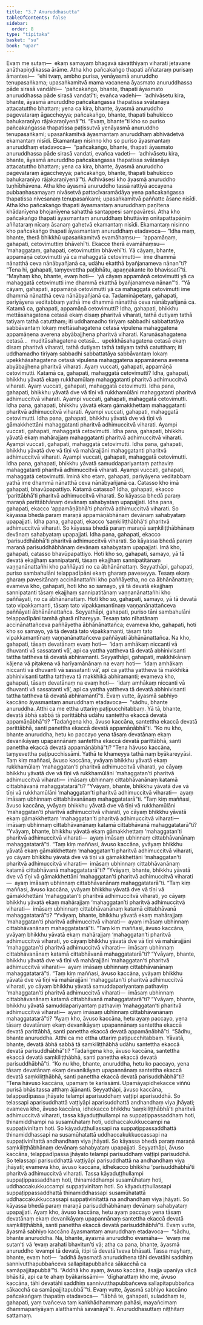 ```yaml
---
title: "3.7 Anuruddhasutta"
tableOfContents: false
sidebar:
  order: 8
type: "tipitaka"
basket: "su"
book: "upar"
---
```



<DynamicBreadcrumb />

<Division number="229" book="upar">

<Paragraph number="614" book="upar">
Evaṃ me sutaṃ—  ekaṃ samayaṃ bhagavā sāvatthiyaṃ viharati jetavane anāthapiṇḍikassa ārāme. Atha kho pañcakaṅgo thapati aññataraṃ purisaṃ āmantesi—  “ehi tvaṃ, ambho purisa, yenāyasmā anuruddho tenupasaṅkama; upasaṅkamitvā mama vacanena āyasmato anuruddhassa pāde sirasā vandāhi—  ‘pañcakaṅgo, bhante, thapati āyasmato anuruddhassa pāde sirasā vandatī’ti; evañca vadehi—  ‘adhivāsetu kira, bhante, āyasmā anuruddho pañcakaṅgassa thapatissa svātanāya attacatuttho bhattaṃ; yena ca kira, bhante, āyasmā anuruddho pagevataraṃ āgaccheyya; pañcakaṅgo, bhante, thapati bahukicco bahukaraṇīyo rājakaraṇīyenā’”ti. “Evaṃ, bhante”ti kho so puriso pañcakaṅgassa thapatissa paṭissutvā yenāyasmā anuruddho tenupasaṅkami; upasaṅkamitvā āyasmantaṃ anuruddhaṃ abhivādetvā ekamantaṃ nisīdi. Ekamantaṃ nisinno kho so puriso āyasmantaṃ anuruddhaṃ etadavoca—  “pañcakaṅgo, bhante, thapati āyasmato anuruddhassa pāde sirasā vandati, evañca vadeti—  ‘adhivāsetu kira, bhante, āyasmā anuruddho pañcakaṅgassa thapatissa svātanāya attacatuttho bhattaṃ; yena ca kira, bhante, āyasmā anuruddho pagevataraṃ āgaccheyya; pañcakaṅgo, bhante, thapati bahukicco bahukaraṇīyo rājakaraṇīyenā’”ti. Adhivāsesi kho āyasmā anuruddho tuṇhībhāvena.
</Paragraph>

</Division>
<Division number="230" book="upar">

<Paragraph number="615" book="upar">
Atha kho āyasmā anuruddho tassā rattiyā accayena pubbaṇhasamayaṃ nivāsetvā pattacīvaramādāya yena pañcakaṅgassa thapatissa nivesanaṃ tenupasaṅkami; upasaṅkamitvā paññatte āsane nisīdi. Atha kho pañcakaṅgo thapati āyasmantaṃ anuruddhaṃ paṇītena khādanīyena bhojanīyena sahatthā santappesi sampavāresi. Atha kho pañcakaṅgo thapati āyasmantaṃ anuruddhaṃ bhuttāviṃ onītapattapāṇiṃ aññataraṃ nīcaṃ āsanaṃ gahetvā ekamantaṃ nisīdi. Ekamantaṃ nisinno kho pañcakaṅgo thapati āyasmantaṃ anuruddhaṃ etadavoca—
</Paragraph>

<Paragraph number="616" book="upar">
“Idha maṃ, bhante, therā bhikkhū upasaṅkamitvā evamāhaṃsu—  ‘appamāṇaṃ, gahapati, cetovimuttiṃ bhāvehī’ti. Ekacce therā evamāhaṃsu—  ‘mahaggataṃ, gahapati, cetovimuttiṃ bhāvehī’ti. Yā cāyaṃ, bhante, appamāṇā cetovimutti yā ca mahaggatā cetovimutti—  ime dhammā nānatthā ceva nānābyañjanā ca, udāhu ekatthā byañjanameva nānan”ti? “Tena hi, gahapati, taṃyevettha paṭibhātu, apaṇṇakante ito bhavissatī”ti. “Mayhaṃ kho, bhante, evaṃ hoti—  ‘yā cāyaṃ appamāṇā cetovimutti yā ca mahaggatā cetovimutti ime dhammā ekatthā byañjanameva nānan’”ti. “Yā cāyaṃ, gahapati, appamāṇā cetovimutti yā ca mahaggatā cetovimutti ime dhammā nānatthā ceva nānābyañjanā ca. Tadamināpetaṃ, gahapati, pariyāyena veditabbaṃ yathā ime dhammā nānatthā ceva nānābyañjanā ca.
</Paragraph>

<Paragraph number="617" book="upar">
Katamā ca, gahapati, appamāṇā cetovimutti? Idha, gahapati, bhikkhu mettāsahagatena cetasā ekaṃ disaṃ pharitvā viharati, tathā dutiyaṃ tathā tatiyaṃ tathā catutthaṃ; iti uddhamadho tiriyaṃ sabbadhi sabbattatāya sabbāvantaṃ lokaṃ mettāsahagatena cetasā vipulena mahaggatena appamāṇena averena abyābajjhena pharitvā viharati. Karuṇāsahagatena cetasā…  muditāsahagatena cetasā…  upekkhāsahagatena cetasā ekaṃ disaṃ pharitvā viharati, tathā dutiyaṃ tathā tatiyaṃ tathā catutthaṃ; iti uddhamadho tiriyaṃ sabbadhi sabbattatāya sabbāvantaṃ lokaṃ upekkhāsahagatena cetasā vipulena mahaggatena appamāṇena averena abyābajjhena pharitvā viharati. Ayaṃ vuccati, gahapati, appamāṇā cetovimutti.
</Paragraph>

</Division>
<Division number="231" book="upar">

<Paragraph number="618" book="upar">
Katamā ca, gahapati, mahaggatā cetovimutti? Idha, gahapati, bhikkhu yāvatā ekaṃ rukkhamūlaṃ mahaggatanti pharitvā adhimuccitvā viharati. Ayaṃ vuccati, gahapati, mahaggatā cetovimutti. Idha pana, gahapati, bhikkhu yāvatā dve vā tīṇi vā rukkhamūlāni mahaggatanti pharitvā adhimuccitvā viharati. Ayampi vuccati, gahapati, mahaggatā cetovimutti. Idha pana, gahapati, bhikkhu yāvatā ekaṃ gāmakkhettaṃ mahaggatanti pharitvā adhimuccitvā viharati. Ayampi vuccati, gahapati, mahaggatā cetovimutti. Idha pana, gahapati, bhikkhu yāvatā dve vā tīṇi vā gāmakkhettāni mahaggatanti pharitvā adhimuccitvā viharati. Ayampi vuccati, gahapati, mahaggatā cetovimutti. Idha pana, gahapati, bhikkhu yāvatā ekaṃ mahārajjaṃ mahaggatanti pharitvā adhimuccitvā viharati. Ayampi vuccati, gahapati, mahaggatā cetovimutti. Idha pana, gahapati, bhikkhu yāvatā dve vā tīṇi vā mahārajjāni mahaggatanti pharitvā adhimuccitvā viharati. Ayampi vuccati, gahapati, mahaggatā cetovimutti. Idha pana, gahapati, bhikkhu yāvatā samuddapariyantaṃ pathaviṃ mahaggatanti pharitvā adhimuccitvā viharati. Ayampi vuccati, gahapati, mahaggatā cetovimutti. Iminā kho etaṃ, gahapati, pariyāyena veditabbaṃ yathā ime dhammā nānatthā ceva nānābyañjanā ca.
</Paragraph>

</Division>
<Division number="232" book="upar">

<Paragraph number="619" book="upar">
Catasso kho imā gahapati, bhavūpapattiyo. Katamā catasso? Idha, gahapati, ekacco ‘parittābhā’ti pharitvā adhimuccitvā viharati. So kāyassa bhedā paraṃ maraṇā parittābhānaṃ devānaṃ sahabyataṃ upapajjati. Idha pana, gahapati, ekacco ‘appamāṇābhā’ti pharitvā adhimuccitvā viharati. So kāyassa bhedā paraṃ maraṇā appamāṇābhānaṃ devānaṃ sahabyataṃ upapajjati. Idha pana, gahapati, ekacco ‘saṃkiliṭṭhābhā’ti pharitvā adhimuccitvā viharati. So kāyassa bhedā paraṃ maraṇā saṃkiliṭṭhābhānaṃ devānaṃ sahabyataṃ upapajjati. Idha pana, gahapati, ekacco ‘parisuddhābhā’ti pharitvā adhimuccitvā viharati. So kāyassa bhedā paraṃ maraṇā parisuddhābhānaṃ devānaṃ sahabyataṃ upapajjati. Imā kho, gahapati, catasso bhavūpapattiyo.
</Paragraph>

<Paragraph number="620" book="upar">
Hoti kho so, gahapati, samayo, yā tā devatā ekajjhaṃ sannipatanti, tāsaṃ ekajjhaṃ sannipatitānaṃ vaṇṇanānattañhi kho paññāyati no ca ābhānānattaṃ. Seyyathāpi, gahapati, puriso sambahulāni telappadīpāni ekaṃ gharaṃ paveseyya. Tesaṃ ekaṃ gharaṃ pavesitānaṃ accinānattañhi kho paññāyetha, no ca ābhānānattaṃ; evameva kho, gahapati, hoti kho so samayo, yā tā devatā ekajjhaṃ sannipatanti tāsaṃ ekajjhaṃ sannipatitānaṃ vaṇṇanānattañhi kho paññāyati, no ca ābhānānattaṃ.
</Paragraph>

<Paragraph number="621" book="upar">
Hoti kho so, gahapati, samayo, yā tā devatā tato vipakkamanti, tāsaṃ tato vipakkamantīnaṃ vaṇṇanānattañceva paññāyati ābhānānattañca. Seyyathāpi, gahapati, puriso tāni sambahulāni telappadīpāni tamhā gharā nīhareyya. Tesaṃ tato nīhatānaṃ accinānattañceva paññāyetha ābhānānattañca; evameva kho, gahapati, hoti kho so samayo, yā tā devatā tato vipakkamanti, tāsaṃ tato vipakkamantīnaṃ vaṇṇanānattañceva paññāyati ābhānānattañca.
</Paragraph>

<Paragraph number="622" book="upar">
Na kho, gahapati, tāsaṃ devatānaṃ evaṃ hoti—  ‘idaṃ amhākaṃ niccanti vā dhuvanti vā sassatanti vā’, api ca yattha yattheva tā devatā abhinivisanti tattha tattheva tā devatā abhiramanti. Seyyathāpi, gahapati, makkhikānaṃ kājena vā piṭakena vā harīyamānānaṃ na evaṃ hoti—  ‘idaṃ amhākaṃ niccanti vā dhuvanti vā sassatanti vā’, api ca yattha yattheva tā makkhikā abhinivisanti tattha tattheva tā makkhikā abhiramanti; evameva kho, gahapati, tāsaṃ devatānaṃ na evaṃ hoti—  ‘idaṃ amhākaṃ niccanti vā dhuvanti vā sassatanti vā’, api ca yattha yattheva tā devatā abhinivisanti tattha tattheva tā devatā abhiramantī”ti.
</Paragraph>

</Division>
<Division number="233" book="upar">

<Paragraph number="623" book="upar">
Evaṃ vutte, āyasmā sabhiyo kaccāno āyasmantaṃ anuruddhaṃ etadavoca—  “sādhu, bhante anuruddha. Atthi ca me ettha uttariṃ paṭipucchitabbaṃ. Yā tā, bhante, devatā ābhā sabbā tā parittābhā udāhu santettha ekaccā devatā appamāṇābhā”ti? “Tadaṅgena kho, āvuso kaccāna, santettha ekaccā devatā parittābhā, santi panettha ekaccā devatā appamāṇābhā”ti. “Ko nu kho, bhante anuruddha, hetu ko paccayo yena tāsaṃ devatānaṃ ekaṃ devanikāyaṃ upapannānaṃ santettha ekaccā devatā parittābhā, santi panettha ekaccā devatā appamāṇābhā”ti?
</Paragraph>

<Paragraph number="624" book="upar">
“Tena hāvuso kaccāna, taṃyevettha paṭipucchissāmi. Yathā te khameyya tathā naṃ byākareyyāsi. Taṃ kiṃ maññasi, āvuso kaccāna, yvāyaṃ bhikkhu yāvatā ekaṃ rukkhamūlaṃ ‘mahaggatan’ti pharitvā adhimuccitvā viharati, yo cāyaṃ bhikkhu yāvatā dve vā tīṇi vā rukkhamūlāni ‘mahaggatan’ti pharitvā adhimuccitvā viharati—  imāsaṃ ubhinnaṃ cittabhāvanānaṃ katamā cittabhāvanā mahaggatatarā”ti? “Yvāyaṃ, bhante, bhikkhu yāvatā dve vā tīṇi vā rukkhamūlāni ‘mahaggatan’ti pharitvā adhimuccitvā viharati—  ayaṃ imāsaṃ ubhinnaṃ cittabhāvanānaṃ mahaggatatarā”ti.
</Paragraph>

<Paragraph number="625" book="upar">
“Taṃ kiṃ maññasi, āvuso kaccāna, yvāyaṃ bhikkhu yāvatā dve vā tīṇi vā rukkhamūlāni ‘mahaggatan’ti pharitvā adhimuccitvā viharati, yo cāyaṃ bhikkhu yāvatā ekaṃ gāmakkhettaṃ ‘mahaggatan’ti pharitvā adhimuccitvā viharati—  imāsaṃ ubhinnaṃ cittabhāvanānaṃ katamā cittabhāvanā mahaggatatarā”ti? “Yvāyaṃ, bhante, bhikkhu yāvatā ekaṃ gāmakkhettaṃ ‘mahaggatan’ti pharitvā adhimuccitvā viharati—  ayaṃ imāsaṃ ubhinnaṃ cittabhāvanānaṃ mahaggatatarā”ti.
</Paragraph>

<Paragraph number="626" book="upar">
“Taṃ kiṃ maññasi, āvuso kaccāna, yvāyaṃ bhikkhu yāvatā ekaṃ gāmakkhettaṃ ‘mahaggatan’ti pharitvā adhimuccitvā viharati, yo cāyaṃ bhikkhu yāvatā dve vā tīṇi vā gāmakkhettāni ‘mahaggatan’ti pharitvā adhimuccitvā viharati—  imāsaṃ ubhinnaṃ cittabhāvanānaṃ katamā cittabhāvanā mahaggatatarā”ti? “Yvāyaṃ, bhante, bhikkhu yāvatā dve vā tīṇi vā gāmakkhettāni ‘mahaggatan’ti pharitvā adhimuccitvā viharati—  ayaṃ imāsaṃ ubhinnaṃ cittabhāvanānaṃ mahaggatatarā”ti.
</Paragraph>

<Paragraph number="627" book="upar">
“Taṃ kiṃ maññasi, āvuso kaccāna, yvāyaṃ bhikkhu yāvatā dve vā tīṇi vā gāmakkhettāni ‘mahaggatan’ti pharitvā adhimuccitvā viharati, yo cāyaṃ bhikkhu yāvatā ekaṃ mahārajjaṃ ‘mahaggatan’ti pharitvā adhimuccitvā viharati—  imāsaṃ ubhinnaṃ cittabhāvanānaṃ katamā cittabhāvanā mahaggatatarā”ti? “Yvāyaṃ, bhante, bhikkhu yāvatā ekaṃ mahārajjaṃ ‘mahaggatan’ti pharitvā adhimuccitvā viharati—  ayaṃ imāsaṃ ubhinnaṃ cittabhāvanānaṃ mahaggatatarā”ti.
</Paragraph>

<Paragraph number="628" book="upar">
“Taṃ kiṃ maññasi, āvuso kaccāna, yvāyaṃ bhikkhu yāvatā ekaṃ mahārajjaṃ ‘mahaggatan’ti pharitvā adhimuccitvā viharati, yo cāyaṃ bhikkhu yāvatā dve vā tīṇi vā mahārajjāni ‘mahaggatan’ti pharitvā adhimuccitvā viharati—  imāsaṃ ubhinnaṃ cittabhāvanānaṃ katamā cittabhāvanā mahaggatatarā”ti? “Yvāyaṃ, bhante, bhikkhu yāvatā dve vā tīṇi vā mahārajjāni ‘mahaggatan’ti pharitvā adhimuccitvā viharati—  ayaṃ imāsaṃ ubhinnaṃ cittabhāvanānaṃ mahaggatatarā”ti.
</Paragraph>

<Paragraph number="629" book="upar">
“Taṃ kiṃ maññasi, āvuso kaccāna, yvāyaṃ bhikkhu yāvatā dve vā tīṇi vā mahārajjāni ‘mahaggatan’ti pharitvā adhimuccitvā viharati, yo cāyaṃ bhikkhu yāvatā samuddapariyantaṃ pathaviṃ ‘mahaggatan’ti pharitvā adhimuccitvā viharati—  imāsaṃ ubhinnaṃ cittabhāvanānaṃ katamā cittabhāvanā mahaggatatarā”ti? “Yvāyaṃ, bhante, bhikkhu yāvatā samuddapariyantaṃ pathaviṃ ‘mahaggatan’ti pharitvā adhimuccitvā viharati—  ayaṃ imāsaṃ ubhinnaṃ cittabhāvanānaṃ mahaggatatarā”ti? “Ayaṃ kho, āvuso kaccāna, hetu ayaṃ paccayo, yena tāsaṃ devatānaṃ ekaṃ devanikāyaṃ upapannānaṃ santettha ekaccā devatā parittābhā, santi panettha ekaccā devatā appamāṇābhā”ti.
</Paragraph>

</Division>
<Division number="234" book="upar">

<Paragraph number="630" book="upar">
“Sādhu, bhante anuruddha. Atthi ca me ettha uttariṃ paṭipucchitabbaṃ. Yāvatā, bhante, devatā ābhā sabbā tā saṃkiliṭṭhābhā udāhu santettha ekaccā devatā parisuddhābhā”ti? “Tadaṅgena kho, āvuso kaccāna, santettha ekaccā devatā saṃkiliṭṭhābhā, santi panettha ekaccā devatā parisuddhābhā”ti. “Ko nu kho, bhante, anuruddha, hetu ko paccayo, yena tāsaṃ devatānaṃ ekaṃ devanikāyaṃ upapannānaṃ santettha ekaccā devatā saṃkiliṭṭhābhā, santi panettha ekaccā devatā parisuddhābhā”ti?
</Paragraph>

<Paragraph number="631" book="upar">
“Tena hāvuso kaccāna, upamaṃ te karissāmi. Upamāyapidhekacce viññū purisā bhāsitassa atthaṃ ājānanti. Seyyathāpi, āvuso kaccāna, telappadīpassa jhāyato telampi aparisuddhaṃ vaṭṭipi aparisuddhā. So telassapi aparisuddhattā vaṭṭiyāpi aparisuddhattā andhandhaṃ viya jhāyati; evameva kho, āvuso kaccāna, idhekacco bhikkhu ‘saṃkiliṭṭhābhā’ti pharitvā adhimuccitvā viharati, tassa kāyaduṭṭhullampi na suppaṭippassaddhaṃ hoti, thinamiddhampi na susamūhataṃ hoti, uddhaccakukkuccampi na suppaṭivinītaṃ hoti. So kāyaduṭṭhullassapi na suppaṭippassaddhattā thinamiddhassapi na susamūhatattā uddhaccakukkuccassapi na suppaṭivinītattā andhandhaṃ viya jhāyati. So kāyassa bhedā paraṃ maraṇā saṃkiliṭṭhābhānaṃ devānaṃ sahabyataṃ upapajjati. Seyyathāpi, āvuso kaccāna, telappadīpassa jhāyato telampi parisuddhaṃ vaṭṭipi parisuddhā. So telassapi parisuddhattā vaṭṭiyāpi parisuddhattā na andhandhaṃ viya jhāyati; evameva kho, āvuso kaccāna, idhekacco bhikkhu ‘parisuddhābhā’ti pharitvā adhimuccitvā viharati. Tassa kāyaduṭṭhullampi suppaṭippassaddhaṃ hoti, thinamiddhampi susamūhataṃ hoti, uddhaccakukkuccampi suppaṭivinītaṃ hoti. So kāyaduṭṭhullassapi suppaṭippassaddhattā thinamiddhassapi susamūhatattā uddhaccakukkuccassapi suppaṭivinītattā na andhandhaṃ viya jhāyati. So kāyassa bhedā paraṃ maraṇā parisuddhābhānaṃ devānaṃ sahabyataṃ upapajjati. Ayaṃ kho, āvuso kaccāna, hetu ayaṃ paccayo yena tāsaṃ devatānaṃ ekaṃ devanikāyaṃ upapannānaṃ santettha ekaccā devatā saṃkiliṭṭhābhā, santi panettha ekaccā devatā parisuddhābhā”ti.
</Paragraph>

</Division>
<Division number="235" book="upar">

<Paragraph number="632" book="upar">
Evaṃ vutte, āyasmā sabhiyo kaccāno āyasmantaṃ anuruddhaṃ etadavoca—  “sādhu, bhante anuruddha. Na, bhante, āyasmā anuruddho evamāha—  ‘evaṃ me sutan’ti vā ‘evaṃ arahati bhavitun’ti vā; atha ca pana, bhante, āyasmā anuruddho ‘evampi tā devatā, itipi tā devatā’tveva bhāsati. Tassa mayhaṃ, bhante, evaṃ hoti—  ‘addhā āyasmatā anuruddhena tāhi devatāhi saddhiṃ sannivutthapubbañceva sallapitapubbañca sākacchā ca samāpajjitapubbā’”ti. “Addhā kho ayaṃ, āvuso kaccāna, āsajja upanīya vācā bhāsitā, api ca te ahaṃ byākarissāmi—  ‘dīgharattaṃ kho me, āvuso kaccāna, tāhi devatāhi saddhiṃ sannivutthapubbañceva sallapitapubbañca sākacchā ca samāpajjitapubbā’”ti.
</Paragraph>

<Paragraph number="633" book="upar">
Evaṃ vutte, āyasmā sabhiyo kaccāno pañcakaṅgaṃ thapatiṃ etadavoca—  “lābhā te, gahapati, suladdhaṃ te, gahapati, yaṃ tvañceva taṃ kaṅkhādhammaṃ pahāsi, mayañcimaṃ dhammapariyāyaṃ alatthamhā savanāyā”ti.

</Paragraph>
</Division>

<Paragraph number="634" type="center" book="upar">
Anuruddhasuttaṃ niṭṭhitaṃ sattamaṃ.
</Paragraph>